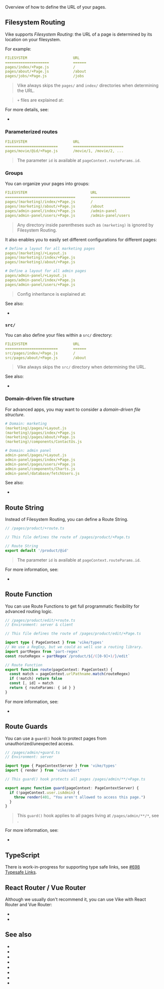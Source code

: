 
Overview of how to define the URL of your pages.


## Filesystem Routing

Vike supports *Filesystem Routing*: the URL of a page is determined by its location on your filesystem.

For example:

```yaml
FILESYSTEM                     URL
====================           ======
pages/index/+Page.js           /
pages/about/+Page.js           /about
pages/jobs/+Page.js            /jobs
```

> Vike always skips the `pages/` and `index/` directories when determining the URL.

> `+` files are explained at: <Link href="/config#files" doNotInferSectionTitle />

For more details, see:
 - <Link href="/filesystem-routing" />

### Parameterized routes

```yaml
FILESYSTEM                     URL
========================       =======================
pages/movie/@id/+Page.js       /movie/1, /movie/2, ...
```

> The parameter `id` is available at <Link href="/pageContext#routeParams">`pageContext.routeParams.id`</Link>.

### Groups

You can organize your pages into groups:

```yaml
FILESYSTEM                             URL
================================       ==================
pages/(marketing)/index/+Page.js       /
pages/(marketing)/about/+Page.js       /about
pages/admin-panel/index/+Page.js       /admin-panel
pages/admin-panel/users/+Page.js       /admin-panel/users
```
> Any directory inside parentheses such as `(marketing)` is ignored by Filesystem Routing.

It also enables you to easily set different configurations for different pages:

```yaml
# Define a layout for all marketing pages
pages/(marketing)/+Layout.js
pages/(marketing)/index/+Page.js
pages/(marketing)/about/+Page.js

# Define a layout for all admin pages
pages/admin-panel/+Layout.js
pages/admin-panel/index/+Page.js
pages/admin-panel/users/+Page.js
```

> Config inheritance is explained at: <Link href="/config#inheritance" />

See also:
 - <Link href="/filesystem-routing#ignored-directories" />


### `src/`

You can also define your files within a `src/` directory:

```yaml
FILESYSTEM                     URL
========================       ======
src/pages/index/+Page.js       /
src/pages/about/+Page.js       /about
```

> Vike always skips the `src/` directory when determining the URL.

See also:
 - <Link href="/filesystem-routing#ignored-directories" />


### Domain-driven file structure

For advanced apps, you may want to consider a *domain-driven file structure*.

```yaml
# Domain: marketing
(marketing)/pages/+Layout.js
(marketing)/pages/index/+Page.js
(marketing)/pages/about/+Page.js
(marketing)/components/ContactUs.js

# Domain: admin panel
admin-panel/pages/+Layout.js
admin-panel/pages/index/+Page.js
admin-panel/pages/users/+Page.js
admin-panel/components/Charts.js
admin-panel/database/fetchUsers.js
```

See also:
 - <Link href='/file-structure#domain-driven' />


## Route String

Instead of Filesystem Routing, you can define a Route String.

```ts
// /pages/product/+route.ts

// This file defines the route of /pages/product/+Page.ts

// Route String
export default '/product/@id'
```

> The parameter `id` is available at <Link href="/pageContext#routeParams">`pageContext.routeParams.id`</Link>.

For more information, see:
 - <Link href="/route-string" />


## Route Function

You can use Route Functions to get full programmatic flexibility for advanced routing logic.

```ts
// /pages/product/edit/+route.ts
// Environment: server & client

// This file defines the route of /pages/product/edit/+Page.ts

import type { PageContext } from 'vike/types'
// We use a RegExp, but we could as well use a routing library.
import partRegex from 'part-regex'
const routeRegex = partRegex`/product/${/([0-9]+)/}/edit`

// Route Function
export function route(pageContext: PageContext) {
  const match = pageContext.urlPathname.match(routeRegex)
  if (!match) return false
  const [, id] = match
  return { routeParams: { id } }
}
```

For more information, see:
- <Link href="/route-function" />

## Route Guards

You can use a `guard()` hook to protect pages from unauthorized/unexpected access.

```ts
// /pages/admin/+guard.ts
// Environment: server

import type { PageContextServer } from 'vike/types'
import { render } from 'vike/abort'

// This guard() hook protects all pages /pages/admin/**/+Page.ts

export async function guard(pageContext: PageContextServer) {
  if (!pageContext.user.isAdmin) {
    throw render(401, "You aren't allowed to access this page.")
  }
}
```

> This `guard()` hook applies to all pages living at `/pages/admin/**/*`, see <Link href="/config#inheritance" />.

For more information, see:
- <Link href="/guard" />


## TypeScript

There is work-in-progress for supporting type safe links, see [#698 Typesafe Links](https://github.com/vikejs/vike/issues/698).


## React Router / Vue Router

Although we usually don't recommend it, you can use Vike with React Router and Vue Router:
 - <Link href="/react-router" />
 - <Link href="/vue-router" />

## See also

 - <Link href="/filesystem-routing" />
 - <Link href="/route-string" />
 - <Link href="/route-function" />
 - <Link href="/routing-precedence" />
 - <Link href="/guard" />
 - <Link href="/vue-router" />
 - <Link href="/react-router" />
 - <Link href="/server-routing-vs-client-routing" />
